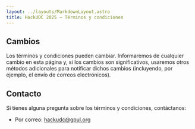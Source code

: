 ```yaml
---
layout: ../layouts/MarkdownLayout.astro
title: HackUDC 2025 — Términos y condiciones
---
```


## Cambios

Los términos y condiciones pueden cambiar. Informaremos de cualquier cambio en esta página y, si los cambios son significativos, usaremos otros métodos adicionales para notificar dichos cambios (incluyendo, por ejemplo, el envío de correos electrónicos).

## Contacto

Si tienes alguna pregunta sobre los términos y condiciones, contáctanos:

- Por correo: hackudc@gpul.org
